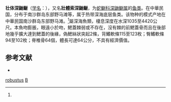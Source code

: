 {{Speciesbox
| taxon = Bassozetus robustus
| status = LC
| status_system = IUCN3.1
| binomial_authority = [[Smith|Smith]] & [[Radcliffe|Radcliffe]], 1913<ref name='id6844'>{{cite web| url =http://www.bioinfo.cn/db05/BjdwSpecies.php?action=view&id=6844| title =壮体深鼬鳚| work =《中国动物物种编目数据库》| publisher =中国科学院微生物研究所| author =中国科学院动物研究所| accessdate =2009-04-11| deadurl =yes| archiveurl =https://web.archive.org/web/20160305050139/http://www.bioinfo.cn/db05/BjdwSpecies.php?action=view&id=6844| archivedate =2016-03-05}}</ref>
| synonyms = 
}}
'''壮体深鼬鳚'''（[[学名|学名]]：{{lang|la|''Bassozetus robustus''}}），又名'''壯體索深鼬鳚'''，为[[蛇鳚科|蛇鳚科]][[深鼬鳚属|深鼬鳚属]]的[[鱼类|鱼类]]。在中華民国，分布于南沙群岛东部野马滩等，属于热带深海底层鱼类。该物种的模式产地在中華民国南沙群岛东部野马滩。<ref name='id6844'/>屬深海魚類，棲息深度在水深1035至4420公尺。本魚吻膨脹，眼遠小於吻，鰓蓋棘弱或不存在，沒有棘的前鰓蓋骨而且在後部地幾乎擴大達到鰓蓋的後緣，偽鰓絲狀突起2條，背鰭軟條115至123枚；臀鰭軟條94至102枚；脊椎骨64個，體長可達64公分，不具有經濟價值。

== 参考文献 ==
{{reflist}}
*{{FishBase_species|genus=Bassozetus|species=robustus|year=2011|month=12}}

{{Taxonbar|from=Q6421313}}

[[Category:深鼬鳚属|robustus]]
[[Category:1913年描述的魚類|B]]

{{鱸形目小作品}}